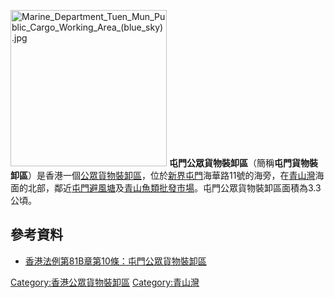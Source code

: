 {{refimprove|time=2011-09-23T13:42:27+00:00}}
[[File:Marine_Department_Tuen_Mun_Public_Cargo_Working_Area_(blue_sky).jpg|250px]]
'''屯門公眾貨物裝卸區'''（簡稱'''屯門貨物裝卸區'''）是香港一個[[公眾貨物裝卸區|公眾貨物裝卸區]]，位於[[新界|新界]][[屯門|屯門]]海華路11號的海旁，在[[青山灣|青山灣]]海面的北部，鄰近[[屯門避風塘|屯門避風塘]]及[[青山魚類批發市場|青山魚類批發市場]]。屯門公眾貨物裝卸區面積為3.3公頃。

==參考資料==
*[http://www.legislation.gov.hk/blis_ind.nsf/6033a8cc1f220686482564840019d2f2/fbe4cc2a5205cf1348256fa6000a1ba1?OpenDocument 香港法例第81B章第10條：屯門公眾貨物裝卸區] {{Wayback|url=http://www.legislation.gov.hk/blis_ind.nsf/6033a8cc1f220686482564840019d2f2/fbe4cc2a5205cf1348256fa6000a1ba1?OpenDocument |date=20160307051132 }}

[[Category:香港公眾貨物裝卸區|Category:香港公眾貨物裝卸區]]
[[Category:青山灣|Category:青山灣]]